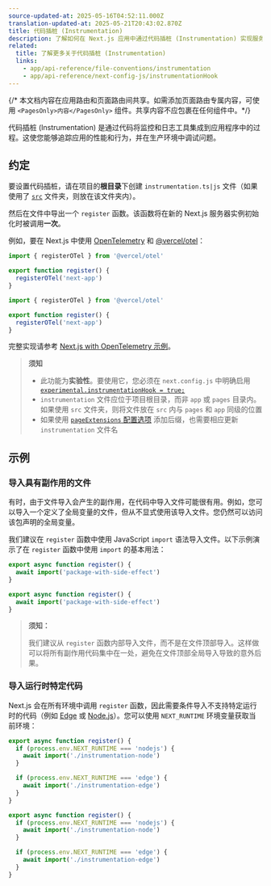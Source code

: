 ```yaml
---
source-updated-at: 2025-05-16T04:52:11.000Z
translation-updated-at: 2025-05-21T20:43:02.870Z
title: 代码插桩 (Instrumentation)
description: 了解如何在 Next.js 应用中通过代码插桩 (Instrumentation) 实现服务器启动时运行代码
related:
  title: 了解更多关于代码插桩 (Instrumentation)
  links:
    - app/api-reference/file-conventions/instrumentation
    - app/api-reference/next-config-js/instrumentationHook
---
```


{/* 本文档内容在应用路由和页面路由间共享。如需添加页面路由专属内容，可使用 `<PagesOnly>内容</PagesOnly>` 组件。共享内容不应包裹在任何组件中。*/}

代码插桩 (Instrumentation) 是通过代码将监控和日志工具集成到应用程序中的过程。这使您能够追踪应用的性能和行为，并在生产环境中调试问题。

## 约定

要设置代码插桩，请在项目的**根目录**下创建 `instrumentation.ts|js` 文件（如果使用了 [`src`](/docs/app/building-your-application/configuring/src-directory) 文件夹，则放在该文件夹内）。

然后在文件中导出一个 `register` 函数。该函数将在新的 Next.js 服务器实例初始化时被调用**一次**。

例如，要在 Next.js 中使用 [OpenTelemetry](https://opentelemetry.io/) 和 [@vercel/otel](https://vercel.com/docs/observability/otel-overview)：

```ts filename="instrumentation.ts" switcher
import { registerOTel } from '@vercel/otel'

export function register() {
  registerOTel('next-app')
}
```

```js filename="instrumentation.js" switcher
import { registerOTel } from '@vercel/otel'

export function register() {
  registerOTel('next-app')
}
```

完整实现请参考 [Next.js with OpenTelemetry 示例](https://github.com/vercel/next.js/tree/canary/examples/with-opentelemetry)。

> **须知**
>
> - 此功能为**实验性**。要使用它，您必须在 `next.config.js` 中明确启用 [`experimental.instrumentationHook = true;`](/docs/app/api-reference/next-config-js/instrumentationHook)
> - `instrumentation` 文件应位于项目根目录，而非 `app` 或 `pages` 目录内。如果使用 `src` 文件夹，则将文件放在 `src` 内与 `pages` 和 `app` 同级的位置
> - 如果使用 [`pageExtensions` 配置选项](/docs/app/api-reference/next-config-js/pageExtensions) 添加后缀，也需要相应更新 `instrumentation` 文件名

## 示例

### 导入具有副作用的文件

有时，由于文件导入会产生的副作用，在代码中导入文件可能很有用。例如，您可以导入一个定义了全局变量的文件，但从不显式使用该导入文件。您仍然可以访问该包声明的全局变量。

我们建议在 `register` 函数中使用 JavaScript `import` 语法导入文件。以下示例演示了在 `register` 函数中使用 `import` 的基本用法：

```ts filename="instrumentation.ts" switcher
export async function register() {
  await import('package-with-side-effect')
}
```

```js filename="instrumentation.js" switcher
export async function register() {
  await import('package-with-side-effect')
}
```

> **须知：**
>
> 我们建议从 `register` 函数内部导入文件，而不是在文件顶部导入。这样做可以将所有副作用代码集中在一处，避免在文件顶部全局导入导致的意外后果。

### 导入运行时特定代码

Next.js 会在所有环境中调用 `register` 函数，因此需要条件导入不支持特定运行时的代码（例如 [Edge](/docs/app/building-your-application/rendering/edge-and-nodejs-runtimes#edge-runtime) 或 [Node.js](/docs/app/building-your-application/rendering/edge-and-nodejs-runtimes#nodejs-runtime)）。您可以使用 `NEXT_RUNTIME` 环境变量获取当前环境：

```ts filename="instrumentation.ts" switcher
export async function register() {
  if (process.env.NEXT_RUNTIME === 'nodejs') {
    await import('./instrumentation-node')
  }

  if (process.env.NEXT_RUNTIME === 'edge') {
    await import('./instrumentation-edge')
  }
}
```

```js filename="instrumentation.js" switcher
export async function register() {
  if (process.env.NEXT_RUNTIME === 'nodejs') {
    await import('./instrumentation-node')
  }

  if (process.env.NEXT_RUNTIME === 'edge') {
    await import('./instrumentation-edge')
  }
}
```